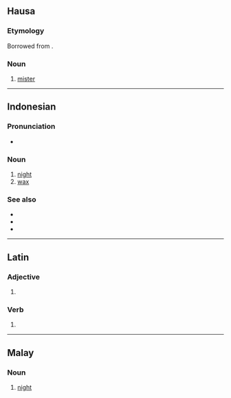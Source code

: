 {{also|Malam|malām|mālam|maļam}}
==Hausa==

===Etymology===
Borrowed from {{bor|ha|ar|مُعَلِم|notext=1}}.

===Noun===
{{ha-noun2|m|mālam|malamai}}

# [[mister]]

----

==Indonesian==

===Pronunciation===
* {{IPA|/ˈmalam/|lang=id}}

===Noun===
{{id-noun}}

# [[night]]
# [[wax]]

===See also===
* {{l|id|pasar}}
* {{l|id|besar}}
* {{w|Pasar Malam Besar}}

----

==Latin==

===Adjective===
{{la-adj-form|malam}}

# {{inflection of|malus||acc|f|s|lang=la}}

===Verb===
{{la-verb-form|mālam}}

# {{inflection of|mālō||1|s|futr|actv|ind|lang=la}}

----

==Malay==

===Noun===
{{ms-noun}}

# [[night]]
